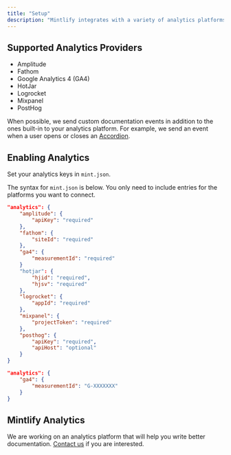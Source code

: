 ```yaml
---
title: "Setup"
description: "Mintlify integrates with a variety of analytics platforms."
---
```


## Supported Analytics Providers

- Amplitude
- Fathom
- Google Analytics 4 (GA4)
- HotJar
- Logrocket
- Mixpanel
- PostHog

When possible, we send custom documentation events in addition to the ones built-in to your analytics platform. For example, we send an event when a user opens or closes an [Accordion](../components/accordion).

## Enabling Analytics

Set your analytics keys in `mint.json`.

The syntax for `mint.json` is below. You only need to include entries for the platforms you want to connect.

<CodeGroup>

```json Analytics options in mint.json
"analytics": {
    "amplitude": {
        "apiKey": "required"
    },
    "fathom": {
        "siteId": "required"
    },
    "ga4": {
        "measurementId": "required"
    }
    "hotjar": {
        "hjid": "required",
        "hjsv": "required"
    },
    "logrocket": {
        "appId": "required"
    },
    "mixpanel": {
        "projectToken": "required"
    },
    "posthog": {
        "apiKey": "required",
        "apiHost": "optional"
    }
}
```

```json Google Analytics 4 Example
"analytics": {
    "ga4": {
        "measurementId": "G-XXXXXXX"
    }
}
```

</CodeGroup>

## Mintlify Analytics

We are working on an analytics platform that will help you write better documentation. [Contact us](mailto:hi@mintlify.com) if you are interested.
